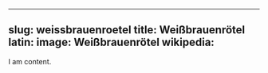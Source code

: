 
---
slug: weissbrauenroetel
title: Weißbrauenrötel
latin:
image: Weißbrauenrötel
wikipedia: 
---

I am content.
